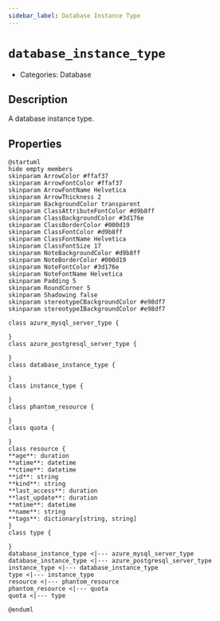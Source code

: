 ```yaml
---
sidebar_label: Database Instance Type
---
```


# `database_instance_type`

- Categories: Database

## Description

A database instance type.

## Properties

<ZoomPanPinch>

```kroki imgType="plantuml" imgAlt="Diagram of Database Instance Type data model"
@startuml
hide empty members
skinparam ArrowColor #ffaf37
skinparam ArrowFontColor #ffaf37
skinparam ArrowFontName Helvetica
skinparam ArrowThickness 2
skinparam BackgroundColor transparent
skinparam ClassAttributeFontColor #d9b8ff
skinparam ClassBackgroundColor #3d176e
skinparam ClassBorderColor #000d19
skinparam ClassFontColor #d9b8ff
skinparam ClassFontName Helvetica
skinparam ClassFontSize 17
skinparam NoteBackgroundColor #d9b8ff
skinparam NoteBorderColor #000d19
skinparam NoteFontColor #3d176e
skinparam NoteFontName Helvetica
skinparam Padding 5
skinparam RoundCorner 5
skinparam Shadowing false
skinparam stereotypeCBackgroundColor #e98df7
skinparam stereotypeIBackgroundColor #e98df7

class azure_mysql_server_type {

}
class azure_postgresql_server_type {

}
class database_instance_type {

}
class instance_type {

}
class phantom_resource {

}
class quota {

}
class resource {
**age**: duration
**atime**: datetime
**ctime**: datetime
**id**: string
**kind**: string
**last_access**: duration
**last_update**: duration
**mtime**: datetime
**name**: string
**tags**: dictionary[string, string]
}
class type {

}
database_instance_type <|--- azure_mysql_server_type
database_instance_type <|--- azure_postgresql_server_type
instance_type <|--- database_instance_type
type <|--- instance_type
resource <|--- phantom_resource
phantom_resource <|--- quota
quota <|--- type

@enduml
```

</ZoomPanPinch>
